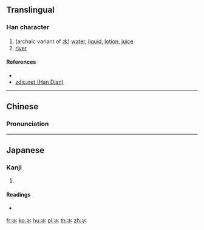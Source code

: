 ==Translingual==

===Han character===
{{Han char|rn=85|rad=水|as=01|sn=5|four=|canj=XE,FF,XXFF}}

# (archaic variant of [[水]]) [[water]], [[liquid]], [[lotion]], [[juice]]
# [[river]]

====References====
* {{Han ref|kx=0603.011|dkj=17092|hdz=31545.011|uh=6C3A|ud=27706}}
* [http://www.zdic.net/z/1c/js/6C3A.htm zdic.net (Han Dian)]

----

==Chinese==
{{zh-forms}}

===Pronunciation===
{{zh-pron
|m=shuǐ
|c=seoi2
|mc=
|oc=
|ma=zh-shuǐ.ogg
|cat=n
}}

----

==Japanese==

===Kanji===
{{ja-kanji|grade=|rs=水01}}

# {{defn|lang=ja|sort=水01}}

====Readings====
* {{ja-readings|on=[[すい]] (sui)|kun=[[したみず]] (shitamizu)}}

[[fr:氺]]
[[ko:氺]]
[[hu:氺]]
[[pl:氺]]
[[th:氺]]
[[zh:氺]]